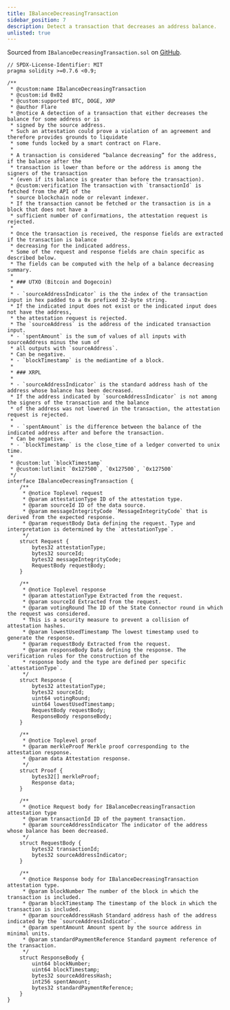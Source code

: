 ```yaml
---
title: IBalanceDecreasingTransaction
sidebar_position: 7
description: Detect a transaction that decreases an address balance.
unlisted: true
---
```


Sourced from `IBalanceDecreasingTransaction.sol` on [GitHub](https://github.com/flare-foundation/flare-smart-contracts-v2/blob/main/contracts/userInterfaces/fdc/IBalanceDecreasingTransaction.sol).

```solidity
// SPDX-License-Identifier: MIT
pragma solidity >=0.7.6 <0.9;

/**
 * @custom:name IBalanceDecreasingTransaction
 * @custom:id 0x02
 * @custom:supported BTC, DOGE, XRP
 * @author Flare
 * @notice A detection of a transaction that either decreases the balance for some address or is
 * signed by the source address.
 * Such an attestation could prove a violation of an agreement and therefore provides grounds to liquidate
 * some funds locked by a smart contract on Flare.
 *
 * A transaction is considered “balance decreasing” for the address, if the balance after the
 * transaction is lower than before or the address is among the signers of the transaction
 * (even if its balance is greater than before the transaction).
 * @custom:verification The transaction with `transactionId` is fetched from the API of the
 * source blockchain node or relevant indexer.
 * If the transaction cannot be fetched or the transaction is in a block that does not have a
 * sufficient number of confirmations, the attestation request is rejected.
 *
 * Once the transaction is received, the response fields are extracted if the transaction is balance
 * decreasing for the indicated address.
 * Some of the request and response fields are chain specific as described below.
 * The fields can be computed with the help of a balance decreasing summary.
 *
 * ### UTXO (Bitcoin and Dogecoin)
 *
 * - `sourceAddressIndicator` is the the index of the transaction input in hex padded to a 0x prefixed 32-byte string.
 * If the indicated input does not exist or the indicated input does not have the address,
 * the attestation request is rejected.
 * The `sourceAddress` is the address of the indicated transaction input.
 * - `spentAmount` is the sum of values of all inputs with sourceAddress minus the sum of
 * all outputs with `sourceAddress`.
 * Can be negative.
 * - `blockTimestamp` is the mediantime of a block.
 *
 * ### XRPL
 *
 * - `sourceAddressIndicator` is the standard address hash of the address whose balance has been decreased.
 * If the address indicated by `sourceAddressIndicator` is not among the signers of the transaction and the balance
 * of the address was not lowered in the transaction, the attestation request is rejected.
 *
 * - `spentAmount` is the difference between the balance of the indicated address after and before the transaction.
 * Can be negative.
 * - `blockTimestamp` is the close_time of a ledger converted to unix time.
 *
 * @custom:lut `blockTimestamp`
 * @custom:lutlimit `0x127500`, `0x127500`, `0x127500`
 */
interface IBalanceDecreasingTransaction {
    /**
     * @notice Toplevel request
     * @param attestationType ID of the attestation type.
     * @param sourceId ID of the data source.
     * @param messageIntegrityCode `MessageIntegrityCode` that is derived from the expected response.
     * @param requestBody Data defining the request. Type and interpretation is determined by the `attestationType`.
     */
    struct Request {
        bytes32 attestationType;
        bytes32 sourceId;
        bytes32 messageIntegrityCode;
        RequestBody requestBody;
    }

    /**
     * @notice Toplevel response
     * @param attestationType Extracted from the request.
     * @param sourceId Extracted from the request.
     * @param votingRound The ID of the State Connector round in which the request was considered.
     * This is a security measure to prevent a collision of attestation hashes.
     * @param lowestUsedTimestamp The lowest timestamp used to generate the response.
     * @param requestBody Extracted from the request.
     * @param responseBody Data defining the response. The verification rules for the construction of the
     * response body and the type are defined per specific `attestationType`.
     */
    struct Response {
        bytes32 attestationType;
        bytes32 sourceId;
        uint64 votingRound;
        uint64 lowestUsedTimestamp;
        RequestBody requestBody;
        ResponseBody responseBody;
    }

    /**
     * @notice Toplevel proof
     * @param merkleProof Merkle proof corresponding to the attestation response.
     * @param data Attestation response.
     */
    struct Proof {
        bytes32[] merkleProof;
        Response data;
    }

    /**
     * @notice Request body for IBalanceDecreasingTransaction attestation type
     * @param transactionId ID of the payment transaction.
     * @param sourceAddressIndicator The indicator of the address whose balance has been decreased.
     */
    struct RequestBody {
        bytes32 transactionId;
        bytes32 sourceAddressIndicator;
    }

    /**
     * @notice Response body for IBalanceDecreasingTransaction attestation type.
     * @param blockNumber The number of the block in which the transaction is included.
     * @param blockTimestamp The timestamp of the block in which the transaction is included.
     * @param sourceAddressHash Standard address hash of the address indicated by the `sourceAddressIndicator`.
     * @param spentAmount Amount spent by the source address in minimal units.
     * @param standardPaymentReference Standard payment reference of the transaction.
     */
    struct ResponseBody {
        uint64 blockNumber;
        uint64 blockTimestamp;
        bytes32 sourceAddressHash;
        int256 spentAmount;
        bytes32 standardPaymentReference;
    }
}
```
